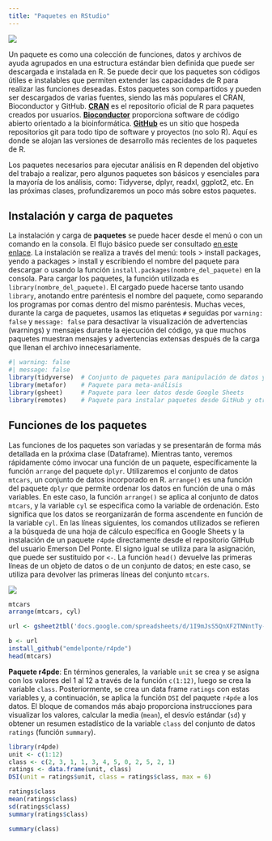 ```yaml
---
title: "Paquetes en RStudio"
---
```


![](img/r_packages.png)

Un paquete es como una colección de funciones, datos y archivos de ayuda agrupados en una estructura estándar bien definida que puede ser descargada e instalada en R. Se puede decir que los paquetes son códigos útiles e instalables que permiten extender las capacidades de R para realizar las funciones deseadas. Estos paquetes son compartidos y pueden ser descargados de varias fuentes, siendo las más populares el CRAN, Bioconductor y GitHub. [**CRAN**](https://cran.r-project.org/doc/manuals/r-patched/R-admin.html#Installing-packages) es el repositorio oficial de R para paquetes creados por usuarios. [**Bioconductor**](https://www.bioconductor.org/) proporciona software de código abierto orientado a la bioinformática. [**GitHub**](https://github.com/) es un sitio que hospeda repositorios git para todo tipo de software y proyectos (no solo R). Aquí es donde se alojan las versiones de desarrollo más recientes de los paquetes de R.

Los paquetes necesarios para ejecutar análisis en R dependen del objetivo del trabajo a realizar, pero algunos paquetes son básicos y esenciales para la mayoría de los análisis, como: Tidyverse, dplyr, readxl, ggplot2, etc. En las próximas clases, profundizaremos un poco más sobre estos paquetes.

## Instalación y carga de paquetes

La instalación y carga de **paquetes** se puede hacer desde el menú o con un comando en la consola. El flujo básico puede ser consultado [en este enlace](https://r4ds.hadley.nz/workflow-basics.html). La instalación se realiza a través del menú: tools \> install packages, yendo a packages \> install y escribiendo el nombre del paquete para descargar o usando la función `install.packages(nombre_del_paquete)` en la consola. Para cargar los paquetes, la función utilizada es `library(nombre_del_paquete)`. El cargado puede hacerse tanto usando `library`, anotando entre paréntesis el nombre del paquete, como separando los programas por comas dentro del mismo paréntesis. Muchas veces, durante la carga de paquetes, usamos las etiquetas `#` seguidas por `warning: false` y `message: false` para desactivar la visualización de advertencias (warnings) y mensajes durante la ejecución del código, ya que muchos paquetes muestran mensajes y advertencias extensas después de la carga que llenan el archivo innecesariamente.

```r
#| warning: false
#| message: false
library(tidyverse)  # Conjunto de paquetes para manipulación de datos y gráficos
library(metafor)    # Paquete para meta-análisis
library(gsheet)     # Paquete para leer datos desde Google Sheets
library(remotes)    # Paquete para instalar paquetes desde GitHub y otras fuentes
```

## Funciones de los paquetes

Las funciones de los paquetes son variadas y se presentarán de forma más detallada en la próxima clase (Dataframe). Mientras tanto, veremos rápidamente cómo invocar una función de un paquete, específicamente la función `arrange` del paquete `dplyr`. Utilizaremos el conjunto de datos `mtcars`, un conjunto de datos incorporado en R. `arrange()` es una función del paquete `dplyr` que permite ordenar los datos en función de una o más variables. En este caso, la función `arrange()` se aplica al conjunto de datos `mtcars`, y la variable `cyl` se especifica como la variable de ordenación. Esto significa que los datos se reorganizarán de forma ascendente en función de la variable `cyl`. En las líneas siguientes, los comandos utilizados se refieren a la búsqueda de una hoja de cálculo específica en Google Sheets y la instalación de un paquete `r4pde` directamente desde el repositorio GitHub del usuario Emerson Del Ponte. El signo igual se utiliza para la asignación, que puede ser sustituido por `<-`. La función `head()` devuelve las primeras líneas de un objeto de datos o de un conjunto de datos; en este caso, se utiliza para devolver las primeras líneas del conjunto `mtcars`.

![](img/usopacks.png)

```r
mtcars
arrange(mtcars, cyl)

url <- gsheet2tbl('docs.google.com/spreadsheets/d/1I9mJsS5QnXF2TNNntTy-HrcdHmIF9wJ8ONYvEJTXSNo') 

b <- url
install_github("emdelponte/r4pde")
head(mtcars)
```

**Paquete r4pde**: En términos generales, la variable `unit` se crea y se asigna con los valores del 1 al 12 a través de la función `c(1:12)`, luego se crea la variable `class`. Posteriormente, se crea un data frame `ratings` con estas variables y, a continuación, se aplica la función `DSI` del paquete `r4pde` a los datos. El bloque de comandos más abajo proporciona instrucciones para visualizar los valores, calcular la media (`mean`), el desvío estándar (`sd`) y obtener un resumen estadístico de la variable `class` del conjunto de datos `ratings` (función `summary`).

```r
library(r4pde)
unit <- c(1:12)
class <- c(2, 3, 1, 1, 3, 4, 5, 0, 2, 5, 2, 1)
ratings <- data.frame(unit, class)
DSI(unit = ratings$unit, class = ratings$class, max = 6)

ratings$class
mean(ratings$class)
sd(ratings$class)
summary(ratings$class)

summary(class)
```
